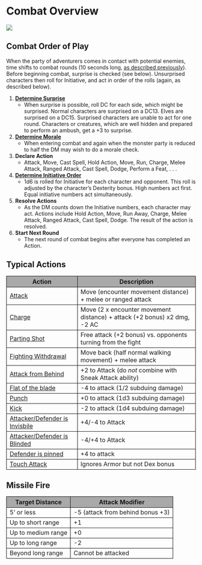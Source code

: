 # Combat Overview

![](images/combat.png)


## Combat Order of Play

When the party of adventurers comes in contact with potential enemies, time shifts to combat rounds (10 seconds long, [as described previously](dungeonAdventures.qmd#time-and-scale)). Before beginning combat, surprise is checked (see below). Unsurprised characters then roll for Initiative, and act in order of the rolls (again, as described below).

1. **[Determine Surprise](combatDetails.qmd#surprise)**
    - When surprise is possible, roll DC for each side, which might be surprised. Normal characters are surprised on a DC13. Elves are surprised on a DC15. Surprised characters are unable to act for one round. Characters or creatures, which are well hidden and prepared to perform an ambush, get a +3 to surprise.

2. **[Determine Morale](combatDetails.qmd#morale)**
    - When entering combat and again when the monster party is reduced to half the DM may wish to do a morale check.
    
3. **Declare Action**
    - Attack, Move, Cast Spell, Hold Action, Move, Run, Charge, Melee Attack, Ranged Attack, Cast Spell, Dodge, Perform a Feat, . . .

4. **[Determine Initiative Order](combatDetails.qmd#initiative)**
    - 1d6 is rolled for Initiative for each character and opponent. This roll is adjusted by the character's Dexterity bonus. High numbers act first. Equal initiative numbers act simultaneously.

5. **Resolve Actions**
    - As the DM counts down the Initiative numbers, each character may act. Actions include Hold Action, Move, Run Away, Charge, Melee Attack, Ranged Attack, Cast Spell, Dodge. The result of the action is resolved.

6. **Start Next Round**
    - The next round of combat begins after everyone has completed an Action.

## Typical Actions

<table style="border-collapse: collapse; width: 100%; margin-left: auto; margin-right: auto;">
  <thead>
    <tr>
     <th style="background-color: darkgray; border: 1px solid black;">Action</th>
     <th style="background-color: darkgray; border: 1px solid black;">Description</th>
    </tr>
  </thead>
  <tr style="border: 1px solid black;">
    <td style="border: 1px solid black;">[Attack](combatDetails.qmd#attacking)</td>
    <td style="border: 1px solid black;">Move (encounter movement distance) + melee or ranged attack</td>
  </tr>
  <tr style="border: 1px solid black;">
    <td style="border: 1px solid black;">[Charge](combatDetails.qmd#charging)</td>
    <td style="border: 1px solid black;">Move (2 x encounter movement distance) + attack (+2 bonus) x2 dmg, -2 AC</td>
  </tr>
  <tr style="border: 1px solid black;">
    <td style="border: 1px solid black;">[Parting Shot](combatDetails.qmd#disengaging-from-melee)</td>
    <td style="border: 1px solid black;">Free attack (+2 bonus) vs. opponents turning from the fight</td>
  </tr>
  <tr style="border: 1px solid black;">
    <td style="border: 1px solid black;">[Fighting Withdrawal](combatDetails.qmd#disengaging-from-melee)</td>
    <td style="border: 1px solid black;">Move back (half normal walking movement) + melee attack</td>
  </tr>
  <tr style="border: 1px solid black;">
    <td style="border: 1px solid black;">[Attack from Behind](combatDetails.qmd#attacking-from-behind)</td>
    <td style="border: 1px solid black;">+2 to Attack (do *not* combine with Sneak Attack ability)</td>
  </tr>
  <tr style="border: 1px solid black;">
    <td style="border: 1px solid black;">[Flat of the blade](combatDetails.qmd#subduing-damage)</td>
  <td style="border: 1px solid black;">-4 to attack (1/2 subduing damage)</td>
  </tr>
  <tr style="border: 1px solid black;">
    <td style="border: 1px solid black;">[Punch](combatDetails.qmd#brawling)</td>
    <td style="border: 1px solid black;">+0 to attack (1d3 subduing damage)</td>
  </tr>
  <tr style="border: 1px solid black;">
    <td style="border: 1px solid black;">[Kick](combatDetails.qmd#brawling)</td>
    <td style="border: 1px solid black;">-2 to attack (1d4 subduing damage)</td>
  </tr>
  <tr style="border: 1px solid black;">
    <td style="border: 1px solid black;">[Attacker/Defender is Invisbile](combatDetails.qmd#attacking-an-invisible-opponent)</td>
    <td style="border: 1px solid black;">+4/-4 to Attack</td>
  </tr>
  <tr style="border: 1px solid black;">
    <td style="border: 1px solid black;">[Attacker/Defender is Blinded](healingAndInjuries.qmd#blindness)</td>
    <td style="border: 1px solid black;">-4/+4 to Attack</td>
  </tr>
  <tr style="border: 1px solid black;">
    <td style="border: 1px solid black;">[Defender is pinned](combatDetails.qmd#grappling-wrestling)</td>
    <td style="border: 1px solid black;">+4 to attack</td>
  </tr>
  <tr style="border: 1px solid black;">
    <td style="border: 1px solid black;">[Touch Attack](combatDetails.qmd#touch-attack)</td>
    <td style="border: 1px solid black;">Ignores Armor but not Dex bonus</td>
  </tr>
</table>

## Missile Fire

<table style="border-collapse: collapse; width: 100%; margin-left: auto; margin-right: auto;">
  <thead>
    <tr>
     <th style="background-color: darkgray; border: 1px solid black;">Target Distance</th>
     <th style="background-color: darkgray; border: 1px solid black;">Attack Modifier</th>
    </tr>
  </thead>
  <tr style="border: 1px solid black;">
    <td style="border: 1px solid black;">5' or less</td>
    <td style="border: 1px solid black;">-5 (attack from behind bonus +3)</td>
  </tr>
  <tr style="border: 1px solid black;">
    <td style="border: 1px solid black;">Up to short range</td>
    <td style="border: 1px solid black;">+1</td>
  </tr>
  <tr style="border: 1px solid black;">
    <td style="border: 1px solid black;">Up to medium range</td>
    <td style="border: 1px solid black;">+0</td>
  </tr>
  <tr style="border: 1px solid black;">
    <td style="border: 1px solid black;">Up to long range</td>
    <td style="border: 1px solid black;">-2</td>
  </tr>
  <tr style="border: 1px solid black;">
    <td style="border: 1px solid black;">Beyond long range</td>
    <td style="border: 1px solid black;">Cannot be attacked</td>
  </tr>
</table>
